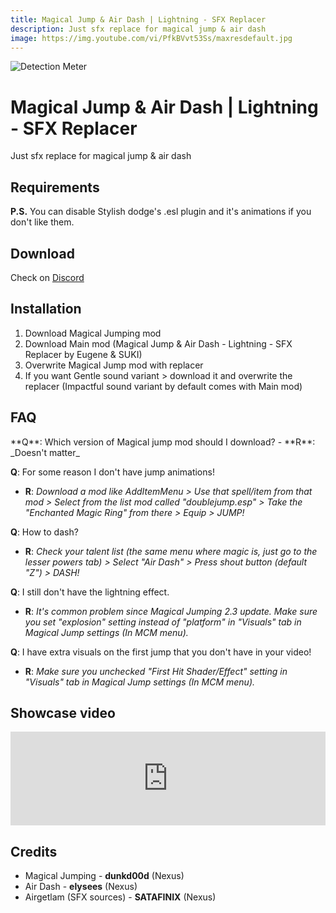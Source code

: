 ```yaml
---
title: Magical Jump & Air Dash | Lightning - SFX Replacer
description: Just sfx replace for magical jump & air dash
image: https://img.youtube.com/vi/PfkBVvt53Ss/maxresdefault.jpg
---
```



<img className="my-4 rounded-lg" src="https://img.youtube.com/vi/PfkBVvt53Ss/maxresdefault.jpg" alt="Detection Meter" />

# Magical Jump & Air Dash | Lightning - SFX Replacer
Just sfx replace for magical jump & air dash

## Requirements

<Requirements>
    <Nexus id="89233" name="Magical Jumping - Air Dash - Air Attack - Slam Attack" />
    <Nexus id="92548" name="Stylish Dodge Chaos - DMCO" notes="and all of it's requirements" />
</Requirements>

<p className="text-sm text-gray-500 mt-5 -mb-5"><b>P.S.</b> You can disable Stylish dodge's .esl plugin and it's animations if you don't like them.</p>

## Download
Check on [Discord](https://discord.gg/5stwNU5M)

## Installation
1. Download Magical Jumping mod
2. Download Main mod (Magical Jump & Air Dash - Lightning - SFX Replacer by Eugene & SUKI)
3. Overwrite Magical Jump mod with replacer
4. If you want Gentle sound variant > download it and overwrite the replacer (Impactful sound variant by default comes with Main mod)

## FAQ

<div className="[&>ul]:list-none mt-6">
**Q**: Which version of Magical jump mod should I download?
- **R**: _Doesn't matter_ 

**Q**: For some reason I don't have jump animations!
- **R**: _Download a mod like AddItemMenu > Use that spell/item from that mod > Select from the list mod called "doublejump.esp" > Take the "Enchanted Magic Ring" from there > Equip > JUMP!_

**Q**: How to dash?
- **R**: _Check your talent list (the same menu where magic is, just go to the lesser powers tab) > Select "Air Dash" > Press shout button (default "Z") > DASH!_

**Q**: I still don't have the lightning effect.
- **R**: _It's common problem since Magical Jumping 2.3 update. Make sure you set "explosion" setting instead of "platform" in "Visuals" tab in Magical Jump settings (In MCM menu)._

**Q**: I have extra visuals on the first jump that you don't have in your video!
- **R**: _Make sure you unchecked "First Hit Shader/Effect" setting in "Visuals" tab in Magical Jump settings (In MCM menu)._
</div>

## Showcase video
<iframe className="aspect-video rounded-2xl" width="100%" src="https://www.youtube.com/embed/PfkBVvt53Ss" title="Skyrim Mod Preview | Magical Jump &amp; Air Dash | Lightning - SFX Replacer | by Eugene &amp; Me" frameBorder="0" allow="accelerometer; autoplay; clipboard-write; encrypted-media; gyroscope; picture-in-picture; web-share" allowFullScreen></iframe>

## Credits
- Magical Jumping - **dunkd00d** (Nexus)
- Air Dash - **elysees** (Nexus)
- Airgetlam (SFX sources) - **SATAFINIX** (Nexus)
